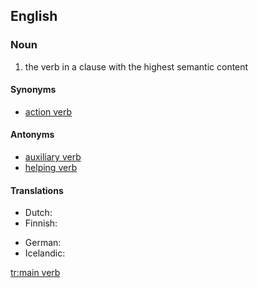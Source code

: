 ==English==

===Noun===
{{en-noun|head=[[main]] [[verb]]}}

# {{context|grammar|lang=en}} the verb in a clause with the highest semantic content

====Synonyms====
* [[action verb]]

====Antonyms====
* [[auxiliary verb]]
* [[helping verb]]

====Translations====
{{trans-top|verb in a clause with the highest semantic content}}
* Dutch: {{t|nl|hoofdwerkwoord|n}}
* Finnish: {{t|fi|pääverbi}}
{{trans-mid}}
* German: {{t|de|Hauptverb}}
* Icelandic: {{t+|is|aðalsögn|f}}
{{trans-bottom}}

[[tr:main verb]]